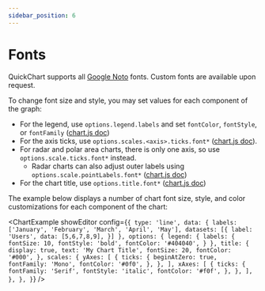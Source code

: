 ```yaml
---
sidebar_position: 6
---
```



# Fonts

QuickChart supports all [Google Noto](https://www.google.com/get/noto/) fonts. Custom fonts are available upon request.

To change font size and style, you may set values for each component of the graph:

- For the legend, use `options.legend.labels` and set `fontColor`, `fontStyle`, or `fontFamily` ([chart.js doc](https://www.chartjs.org/docs/2.9.4/configuration/legend.html))
- For the axis ticks, use `options.scales.<axis>.ticks.font*` ([chart.js doc](https://www.chartjs.org/docs/2.9.4/axes/styling.html)).
- For radar and polar area charts, there is only one axis, so use `options.scale.ticks.font*` instead.
  - Radar charts can also adjust outer labels using `options.scale.pointLabels.font*` ([chart.js doc](https://www.chartjs.org/docs/2.9.4/axes/radial/linear.html#point-label-options))
- For the chart title, use `options.title.font*` ([chart.js doc](https://www.chartjs.org/docs/2.9.4/configuration/title.html))

The example below displays a number of chart font size, style, and color customizations for each component of the chart:

<ChartExample
  showEditor
  config={`{
  type: 'line',
  data: {
    labels: ['January', 'February', 'March', 'April', 'May'],
    datasets: [{
      label: 'Users',
      data: [5,6,7,8,9],
    }]
  },
  options: {
    legend: {
      labels: {
        fontSize: 10,
        fontStyle: 'bold',
        fontColor: '#404040',
      }
    },
    title: {
      display: true,
      text: 'My Chart Title',
      fontSize: 20,
      fontColor: '#000',
    },
    scales: {
      yAxes: [
        {
          ticks: {
            beginAtZero: true,
            fontFamily: 'Mono',
            fontColor: '#0f0',
          },
        },
      ],
      xAxes: [
        {
          ticks: {
            fontFamily: 'Serif',
            fontStyle: 'italic',
            fontColor: '#f0f',
          },
        },
      ],
    },
  },
}`}
/>
